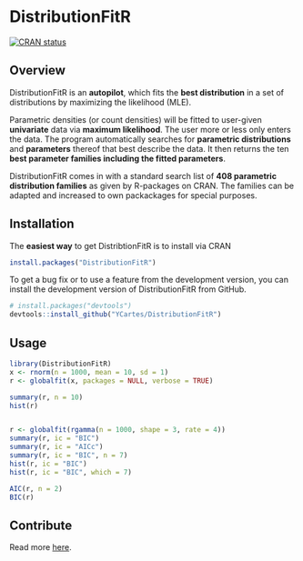 # DistributionFitR


<!-- badges: start -->
[![CRAN status](https://www.r-pkg.org/badges/version/DistributionFitR)](https://cran.r-project.org/package=dplyr)
<!-- badges: end -->

## Overview

DistributionFitR is an **autopilot**, which fits the **best distribution** in a set of distributions by maximizing the likelihood (MLE).

Parametric densities (or count densities) will be fitted to user-given **univariate** data via **maximum likelihood**. The user more or less only enters the data. The program automatically searches for **parametric distributions** and **parameters** thereof that best describe the data. It then returns the ten **best parameter families including the fitted parameters**. 

DistributionFitR comes in with a standard search list of **408 parametric distribution families** as given by R-packages on CRAN. The families can be adapted and increased to own packackages for special purposes.

## Installation
The **easiest way** to get DistribtionFitR is to install via CRAN
```r
install.packages("DistributionFitR")
```
To get a bug fix or to use a feature from the development version, you can install 
the development version of DistributionFitR from GitHub.

```r
# install.packages("devtools")
devtools::install_github("YCartes/DistributionFitR")
```

## Usage
```r
library(DistributionFitR)
x <- rnorm(n = 1000, mean = 10, sd = 1)
r <- globalfit(x, packages = NULL, verbose = TRUE)

summary(r, n = 10)
hist(r)


r <- globalfit(rgamma(n = 1000, shape = 3, rate = 4))
summary(r, ic = "BIC")
summary(r, ic = "AICc")
summary(r, ic = "BIC", n = 7)
hist(r, ic = "BIC")
hist(r, ic = "BIC", which = 7)

AIC(r, n = 2)
BIC(r)
```

## Contribute
Read more [here](./private/how-to-contribute.md).
